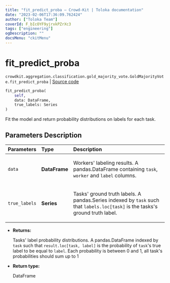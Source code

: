 ```yaml
---
title: "fit_predict_proba — Crowd-Kit | Toloka documentation"
date: "2023-02-06T17:36:09.762424"
author: ["Toloka Team"]
coverId: F_bIcOYF9yjrxkPZrXc3
tags: ["engineering"]
ogDescription: ""
docsMenu: "ckitMenu"
---
```


# fit_predict_proba
`crowdkit.aggregation.classification.gold_majority_vote.GoldMajorityVote.fit_predict_proba` | [Source code](https://github.com/Toloka/crowd-kit/blob/v1.2.0/crowdkit/aggregation/classification/gold_majority_vote.py#L138)

```python
fit_predict_proba(
    self,
    data: DataFrame,
    true_labels: Series
)
```

Fit the model and return probability distributions on labels for each task.

## Parameters Description

| Parameters | Type | Description |
| :----------| :----| :-----------|
`data`|**DataFrame**|<p>Workers&#x27; labeling results. A pandas.DataFrame containing `task`, `worker` and `label` columns.</p>
`true_labels`|**Series**|<p>Tasks&#x27; ground truth labels. A pandas.Series indexed by `task` such that `labels.loc[task]` is the tasks&#x27;s ground truth label.</p>

* **Returns:**

  Tasks' label probability distributions.
A pandas.DataFrame indexed by `task` such that `result.loc[task, label]`
is the probability of `task`'s true label to be equal to `label`. Each
probability is between 0 and 1, all task's probabilities should sum up to 1

* **Return type:**

  DataFrame
